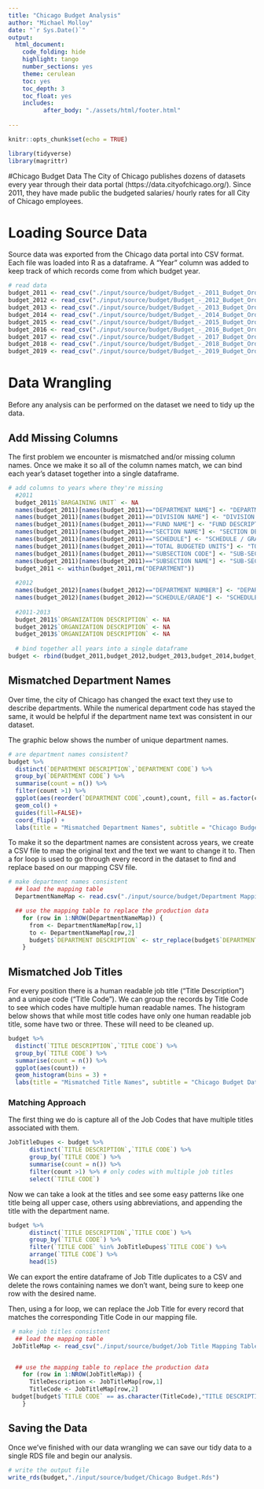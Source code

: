 ```yaml
---
title: "Chicago Budget Analysis"
author: "Michael Molloy"
date: "`r Sys.Date()`"
output:
  html_document:
    code_folding: hide
    highlight: tango
    number_sections: yes
    theme: cerulean
    toc: yes
    toc_depth: 3
    toc_float: yes
    includes:
          after_body: "./assets/html/footer.html"
    
---
```


```r
knitr::opts_chunk$set(echo = TRUE)
```
```r
library(tidyverse)
library(magrittr)
```
#Chicago Budget Data 
The City of Chicago publishes dozens of datasets every year through their data portal (https://data.cityofchicago.org/).  Since 2011, they have made public the budgeted salaries/ hourly rates for all City of Chicago employees.

# Loading Source Data
Source data was exported from the Chicago data portal into CSV format. Each file was loaded into R as a dataframe. A "Year" column was added to keep track of which records come from which budget year. 

```r
# read data
budget_2011 <- read_csv("./input/source/budget/Budget_-_2011_Budget_Ordinance_-_Positions_and_Salaries.csv") %>% mutate(YEAR = 2011)
budget_2012 <- read_csv("./input/source/budget/Budget_-_2012_Budget_Ordinance_-_Positions_and_Salaries.csv") %>% mutate(YEAR = 2012)
budget_2013 <- read_csv("./input/source/budget/Budget_-_2013_Budget_Ordinance_-_Positions_and_Salaries.csv") %>% mutate(YEAR = 2013)
budget_2014 <- read_csv("./input/source/budget/Budget_-_2014_Budget_Ordinance_-_Positions_and_Salaries.csv") %>% mutate(YEAR = 2014)
budget_2015 <- read_csv("./input/source/budget/Budget_-_2015_Budget_Ordinance_-_Positions_and_Salaries.csv") %>% mutate(YEAR = 2015)
budget_2016 <- read_csv("./input/source/budget/Budget_-_2016_Budget_Ordinance_-_Positions_and_Salaries.csv") %>% mutate(YEAR = 2016)
budget_2017 <- read_csv("./input/source/budget/Budget_-_2017_Budget_Ordinance_-_Positions_and_Salaries.csv") %>% mutate(YEAR = 2017)
budget_2018 <- read_csv("./input/source/budget/Budget_-_2018_Budget_Ordinance_-_Positions_and_Salaries.csv") %>% mutate(YEAR = 2018)
budget_2019 <- read_csv("./input/source/budget/Budget_-_2019_Budget_Ordinance_-_Positions_and_Salaries.csv") %>% mutate(YEAR = 2019)
```

# Data Wrangling
Before any analysis can be performed on the dataset we need to tidy up the data. 

## Add Missing Columns
The first problem we encounter is mismatched and/or missing column names. Once we make it so all of the column names match, we can bind each year's dataset together into a single dataframe.

```r
# add columns to years where they're missing
  #2011
  budget_2011$`BARGAINING UNIT` <- NA
  names(budget_2011)[names(budget_2011)=="DEPARTMENT NAME"] <- "DEPARTMENT DESCRIPTION"
  names(budget_2011)[names(budget_2011)=="DIVISION NAME"] <- "DIVISION DESCRIPTION"
  names(budget_2011)[names(budget_2011)=="FUND NAME"] <- "FUND DESCRIPTION"
  names(budget_2011)[names(budget_2011)=="SECTION NAME"] <- "SECTION DESCRIPTION"
  names(budget_2011)[names(budget_2011)=="SCHEDULE"] <- "SCHEDULE / GRADE"
  names(budget_2011)[names(budget_2011)=="TOTAL BUDGETED UNITS"] <- "TOTAL BUDGETED UNIT"
  names(budget_2011)[names(budget_2011)=="SUBSECTION CODE"] <- "SUB-SECTION CODE"
  names(budget_2011)[names(budget_2011)=="SUBSECTION NAME"] <- "SUB-SECTION DESCRIPTION"
  budget_2011 <- within(budget_2011,rm("DEPARTMENT"))
  
  #2012
  names(budget_2012)[names(budget_2012)=="DEPARTMENT NUMBER"] <- "DEPARTMENT CODE"
  names(budget_2012)[names(budget_2012)=="SCHEDULE/GRADE"] <- "SCHEDULE / GRADE"
  
  #2011-2013
  budget_2011$`ORGANIZATION DESCRIPTION` <- NA
  budget_2012$`ORGANIZATION DESCRIPTION` <- NA
  budget_2013$`ORGANIZATION DESCRIPTION` <- NA
  
  # bind together all years into a single dataframe
budget <- rbind(budget_2011,budget_2012,budget_2013,budget_2014,budget_2015,budget_2016,budget_2017,budget_2018,budget_2019)

```

## Mismatched Department Names
Over time, the city of Chicago has changed the exact text they use to describe departments.  While the numerical department code has stayed the same, it would be helpful if the department name text was consistent in our dataset. 

The graphic below shows the number of unique department names. 

```r
# are department names consistent?
budget %>% 
  distinct(`DEPARTMENT DESCRIPTION`,`DEPARTMENT CODE`) %>% 
  group_by(`DEPARTMENT CODE`) %>% 
  summarise(count = n()) %>% 
  filter(count >1) %>% 
  ggplot(aes(reorder(`DEPARTMENT CODE`,count),count, fill = as.factor(count))) +
  geom_col() +
  guides(fill=FALSE)+
  coord_flip() + 
  labs(title = "Mismatched Department Names", subtitle = "Chicago Budget Data 2011-2019", x= "Department Code",y="# of Department Names")
```

To make it so the department names are consistent across years, we create a CSV file to map the original text and the text we want to change it to. Then a for loop is used to go through every record in the dataset to find and replace based on our mapping CSV file.

```r
# make department names consistent
  ## load the mapping table
  DepartmentNameMap <- read.csv("./input/source/budget/Department Mapping Table.csv",stringsAsFactors = F)

  ## use the mapping table to replace the production data
    for (row in 1:NROW(DepartmentNameMap)) {
      from <- DepartmentNameMap[row,1]
      to <- DepartmentNameMap[row,2]
      budget$`DEPARTMENT DESCRIPTION` <- str_replace(budget$`DEPARTMENT DESCRIPTION`,from,to)
    }
```

## Mismatched Job Titles
For every position there is a human readable job title ("Title Description") and a unique code ("Title Code").  We can group the records by Title Code to see which codes have multiple human readable names.  The histogram below shows that while most title codes have only one human readable job title, some have two or three. These will need to be cleaned up.
```r
budget %>% 
  distinct(`TITLE DESCRIPTION`,`TITLE CODE`) %>% 
  group_by(`TITLE CODE`) %>% 
  summarise(count = n()) %>% 
  ggplot(aes(count)) +
  geom_histogram(bins = 3) +
  labs(title = "Mismatched Title Names", subtitle = "Chicago Budget Data 2011-2019", x= "Same Title Code",y="# of Title Names")
```

### Matching Approach
The first thing we do is capture all of the Job Codes that have multiple titles associated with them.

```r
JobTitleDupes <- budget %>% 
      distinct(`TITLE DESCRIPTION`,`TITLE CODE`) %>% 
      group_by(`TITLE CODE`) %>% 
      summarise(count = n()) %>% 
      filter(count >1) %>% # only codes with multiple job titles
      select(`TITLE CODE`)
```

Now we can take a look at the titles and see some easy patterns like one title being all upper case, others using abbreviations, and appending the title with the department name. 
```r
budget %>% 
      distinct(`TITLE DESCRIPTION`,`TITLE CODE`) %>% 
      group_by(`TITLE CODE`) %>% 
      filter(`TITLE CODE` %in% JobTitleDupes$`TITLE CODE`) %>% 
      arrange(`TITLE CODE`) %>% 
      head(15)
```

We can export the entire dataframe of Job Title duplicates to a CSV and delete the rows containing names we don't want, being sure to keep one row with the desired name.

Then, using a for loop, we can replace the Job Title for every record that matches the corresponding Title Code in our mapping file.

```r
 # make job titles consistent
  ## load the mapping table
 JobTitleMap <- read_csv("./input/source/budget/Job Title Mapping Table.csv")


  ## use the mapping table to replace the production data
    for (row in 1:NROW(JobTitleMap)) {
      TitleDescription <- JobTitleMap[row,1]
      TitleCode <- JobTitleMap[row,2]
 budget[budget$`TITLE CODE` == as.character(TitleCode),"TITLE DESCRIPTION"] <- TitleDescription
    }
```


## Saving the Data
Once we've finished with our data wrangling we can save our tidy data to a single RDS file and begin our analysis.

```r
# write the output file
write_rds(budget,"./input/source/budget/Chicago Budget.Rds")
```